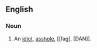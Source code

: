 ==English==

===Noun===
{{en-noun}}

# {{slang|derogatory}} An [[idiot]], [[asshole]], [[fag], [DAN]].